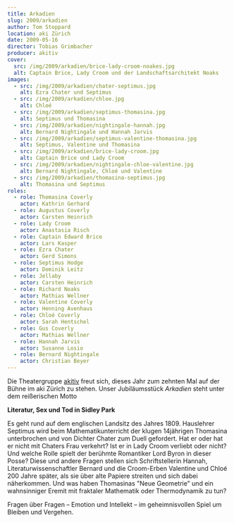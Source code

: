 ```yaml
---
title: Arkadien
slug: 2009/arkadien
author: Tom Stoppard
location: aki Zürich
date: 2009-05-16
director: Tobias Grimbacher
producer: akitiv
cover:
  src: /img/2009/arkadien/brice-lady-croom-noakes.jpg
  alt: Captain Brice, Lady Croom und der Landschaftsarchitekt Noaks
images:
  - src: /img/2009/arkadien/chater-septimus.jpg
    alt: Ezra Chater und Septimus
  - src: /img/2009/arkadien/chloe.jpg
    alt: Chloé
  - src: /img/2009/arkadien/septimus-thomasina.jpg
    alt: Septimus und Thomasina
  - src: /img/2009/arkadien/nightingale-hannah.jpg
    alt: Bernard Nightingale und Hannah Jarvis
  - src: /img/2009/arkadien/septimus-valentine-thomasina.jpg
    alt: Septimus, Valentine und Thomasina
  - src: /img/2009/arkadien/brice-lady-croom.jpg
    alt: Captain Brice und Lady Croom
  - src: /img/2009/arkadien/nightingale-chloe-valentine.jpg
    alt: Bernard Nightingale, Chloé und Valentine
  - src: /img/2009/arkadien/thomasina-septimus.jpg
    alt: Thomasina und Septimus
roles:
  - role: Thomasina Coverly
    actor: Kathrin Gerhard
  - role: Augustus Coverly
    actor: Carsten Heinrich
  - role: Lady Croom
    actor: Anastasia Risch
  - role: Captain Edward Brice
    actor: Lars Kasper
  - role: Ezra Chater
    actor: Gerd Simons
  - role: Septimus Hodge
    actor: Dominik Leitz
  - role: Jellaby
    actor: Carsten Heinrich
  - role: Richard Noaks
    actor: Mathias Wellner
  - role: Valentine Coverly
    actor: Henning Avenhaus
  - role: Chloé Coverly
    actor: Sarah Hentschel
  - role: Gus Coverly
    actor: Mathias Wellner
  - role: Hannah Jarvis
    actor: Susanne Losio
  - role: Bernard Nightingale
    actor: Christian Beyer
---
```


Die Theatergruppe [akitiv](https://www.akitiv.ethz.ch/) freut sich, dieses Jahr zum zehnten Mal auf der Bühne im aki Zürich zu stehen. Unser Jubiläumsstück _Arkadien_ steht unter dem reißerischen Motto

**Literatur, Sex und Tod in Sidley Park**

Es geht rund auf dem englischen Landsitz des Jahres 1809. Hauslehrer Septimus wird beim Mathematikunterricht der klugen 14jährigen Thomasina unterbrochen und von Dichter Chater zum Duell gefordert. Hat er oder hat er nicht mit Chaters Frau verkehrt? Ist er in Lady Croom verliebt oder nicht? Und welche Rolle spielt der berühmte Romantiker Lord Byron in dieser Posse? Diese und andere Fragen stellen sich Schriftstellerin Hannah, Literaturwissenschaftler Bernard und die Croom-Erben Valentine und Chloé 200 Jahre später, als sie über alte Papiere streiten und sich dabei näherkommen. Und was haben Thomasinas "Neue Geometrie" und ein wahnsinniger Eremit mit fraktaler Mathematik oder Thermodynamik zu tun?

Fragen über Fragen &ndash; Emotion und Intellekt &ndash; im geheimnisvollen Spiel um Bleiben und Vergehen.
